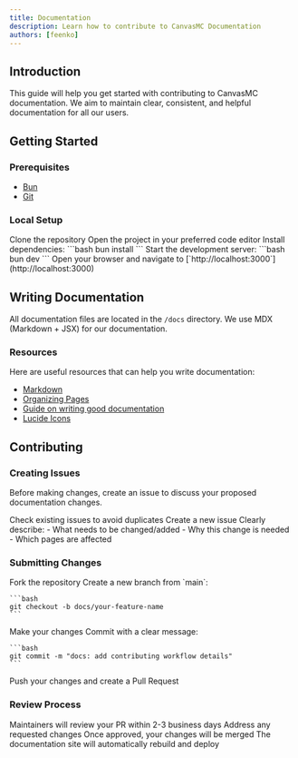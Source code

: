 ```yaml
---
title: Documentation
description: Learn how to contribute to CanvasMC Documentation
authors: [feenko]
---
```


## Introduction

This guide will help you get started with contributing to CanvasMC documentation. We aim to maintain clear, consistent, and helpful documentation for all our users.

## Getting Started

### Prerequisites

- [Bun](https://bun.sh)
- [Git](https://git-scm.com)

### Local Setup

<Steps>
  <Step>
    Clone the repository
  </Step>
  
  <Step>
    Open the project in your preferred code editor
  </Step>
  
  <Step>
    Install dependencies:
    ```bash
    bun install
    ```
  </Step>
  
  <Step>
    Start the development server:
    ```bash
    bun dev
    ```
  </Step>
  
  <Step>
    Open your browser and navigate to [`http://localhost:3000`](http://localhost:3000)
  </Step>
</Steps>

## Writing Documentation

All documentation files are located in the `/docs` directory. We use MDX (Markdown + JSX) for our documentation.

### Resources

Here are useful resources that can help you write documentation:

- [Markdown](https://fumadocs.vercel.app/docs/ui/markdown)
- [Organizing Pages](https://fumadocs.vercel.app/docs/ui/page-conventions)
- [Guide on writing good documentation](https://fuma-nama.vercel.app/blog/good-docs)
- [Lucide Icons](https://lucide.dev/icons/)

## Contributing

### Creating Issues

Before making changes, create an issue to discuss your proposed documentation changes.

<Steps>
  <Step>
    Check existing issues to avoid duplicates
  </Step>
  
  <Step>
    Create a new issue
  </Step>
  
  <Step>
    Clearly describe:
    - What needs to be changed/added
    - Why this change is needed
    - Which pages are affected
  </Step>
</Steps>

### Submitting Changes

<Steps>
  <Step>
    Fork the repository
  </Step>
  
  <Step>
    Create a new branch from `main`:
    
    ```bash
    git checkout -b docs/your-feature-name
    ```
  </Step>
  
  <Step>
    Make your changes
  </Step>
  
  <Step>
    Commit with a clear message:

    ```bash
    git commit -m "docs: add contributing workflow details"
    ```
  </Step>
  
  <Step>
    Push your changes and create a Pull Request
  </Step>
</Steps>

### Review Process

<Steps>
  <Step>
    Maintainers will review your PR within 2-3 business days
  </Step>
  
  <Step>
    Address any requested changes
  </Step>
  
  <Step>
    Once approved, your changes will be merged
  </Step>
  
  <Step>
    The documentation site will automatically rebuild and deploy
  </Step>
</Steps>
